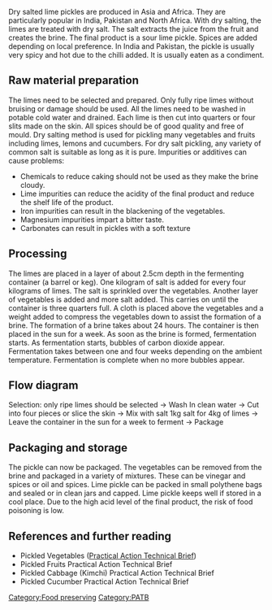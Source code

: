 {{PATBpage}}

Dry salted lime pickles are produced in Asia and Africa. They are particularly popular in India, Pakistan and North Africa. With dry salting, the limes are treated with dry salt. The salt extracts the juice from the fruit and creates the brine. The final product is a sour lime pickle. Spices are added depending on local preference. In India and Pakistan, the pickle is usually very spicy and hot due to the chilli added. It is usually eaten as a condiment.

== Raw material preparation ==
The limes need to be selected and prepared. Only fully ripe limes without bruising or damage should be used. All the limes need to be washed in potable cold water and drained. Each lime is then cut into quarters or four slits made on the skin. All spices should be of good quality and free of mould.
Dry salting method is used for pickling many vegetables and fruits including limes, lemons and cucumbers. For dry salt pickling, any variety of common salt is suitable as long as it is pure. Impurities or additives can cause problems:
* Chemicals to reduce caking should not be used as they make the brine cloudy.
* Lime impurities can reduce the acidity of the final product and reduce the shelf life of the product.
* Iron impurities can result in the blackening of the vegetables.
* Magnesium impurities impart a bitter taste.
* Carbonates can result in pickles with a soft texture

== Processing ==
The limes are placed in a layer of about 2.5cm depth in the fermenting container (a barrel or keg). One kilogram of salt is added for every four kilograms of limes. The salt is sprinkled over the vegetables. Another layer of vegetables is added and more salt added. This carries on until the container is three quarters full. A cloth is placed above the vegetables and a weight added to compress the vegetables down to assist the formation of a brine. The formation of a brine takes about 24 hours. The container is then placed in the sun for a week.
As soon as the brine is formed, fermentation starts. As fermentation starts, bubbles of carbon dioxide appear. Fermentation takes between one and four weeks depending on the ambient temperature. Fermentation is complete when no more bubbles appear.

== Flow diagram ==
Selection: only ripe limes should be selected → Wash In clean water → Cut into four pieces or slice the skin → Mix with salt 1kg salt for 4kg of limes → Leave the container in the sun for a week to ferment → Package

== Packaging and storage ==
The pickle can now be packaged. The vegetables can be removed from the brine and packaged in a variety of mixtures. These can be vinegar and spices or oil and spices. Lime pickle can be packed in small polythene bags and sealed or in clean jars and capped. Lime pickle keeps well if stored in a cool place. Due to the high acid level of the final product, the risk of food poisoning is low.

== References and further reading ==
* Pickled Vegetables ([[Practical Action Technical Brief]])
* Pickled Fruits Practical Action Technical Brief
* Pickled Cabbage (Kimchi) Practical Action Technical Brief
* Pickled Cucumber Practical Action Technical Brief

[[Category:Food preserving]]
[[Category:PATB]]